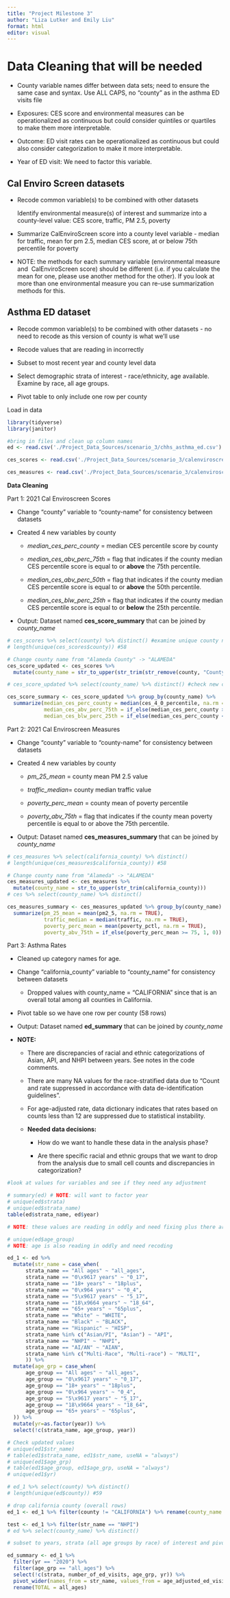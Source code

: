 ```yaml
---
title: "Project Milestone 3"
author: "Liza Lutker and Emily Liu"
format: html
editor: visual
---
```


# Data Cleaning that will be needed

-   County variable names differ between data sets; need to ensure the same case and syntax. Use ALL CAPS, no "county" as in the asthma ED visits file

-   Exposures: CES score and environmental measures can be operationalized as continuous but could consider quintiles or quartiles to make them more interpretable.

-   Outcome: ED visit rates can be operationalized as continuous but could also consider categorization to make it more interpretable.

-   Year of ED visit: We need to factor this variable.

## Cal Enviro Screen datasets

-   Recode common variable(s) to be combined with other datasets 

    Identify environmental measure(s) of interest and summarize into a county-level value: CES score, traffic, PM 2.5, poverty

-   Summarize CalEnviroScreen score into a county level variable - median for traffic, mean for pm 2.5, median CES score, at or below 75th percentile for poverty

-   NOTE: the methods for each summary variable (environmental measure and  CalEnviroScreen score) should be different (i.e. if you calculate the mean for one, please use another method for the other). If you look at more than one environmental measure you can re-use summarization methods for this. 

## Asthma ED dataset

-   Recode common variable(s) to be combined with other datasets - no need to recode as this version of county is what we'll use

-   Recode values that are reading in incorrectly

-   Subset to most recent year and county level data

-   Select demographic strata of interest - race/ethnicity, age available. Examine by race, all age groups.

-   Pivot table to only include one row per county

Load in data

```r
library(tidyverse)
library(janitor)

#bring in files and clean up column names
ed <- read.csv('./Project_Data_Sources/scenario_3/chhs_asthma_ed.csv') %>% clean_names()

ces_scores <- read.csv('./Project_Data_Sources/scenario_3/calenviroscreen_scores_demog_2021.csv') %>% clean_names()

ces_measures <- read.csv('./Project_Data_Sources/scenario_3/calenviroscreen_measures_2021.csv') %>% clean_names()
```

**Data Cleaning**

Part 1: 2021 Cal Enviroscreen Scores

-   Change "county" variable to "county-name" for consistency between datasets

-   Created 4 new variables by county

    -   *median_ces_perc_county* = median CES percentile score by county

    -   *median_ces_abv_perc_75th* = flag that indicates if the county median CES percentile score is equal to or **above** the 75th percentile.

    -   *median_ces_abv_perc_50th* = flag that indicates if the county median CES percentile score is equal to or **above** the 50th percentile.

    -   *median_ces_blw_perc_25th* = flag that indicates if the county median CES percentile score is equal to or **below** the 25th percentile.

-   Output: Dataset named **ces_score_summary** that can be joined by *county_name*

```r

# ces_scores %>% select(county) %>% distinct() #examine unique county names
# length(unique(ces_scores$county)) #58

# Change county name from "Alameda County" -> "ALAMEDA"
ces_score_updated <- ces_scores %>% 
  mutate(county_name = str_to_upper(str_trim(str_remove(county, "County"))))

# ces_score_updated %>% select(county_name) %>% distinct() #check new county name

ces_score_summary <- ces_score_updated %>% group_by(county_name) %>%
  summarize(median_ces_perc_county = median(ces_4_0_percentile, na.rm = T),
            median_ces_abv_perc_75th = if_else(median_ces_perc_county >= 75, 1, 0),                 median_ces_abv_perc_50th = if_else(median_ces_perc_county >= 50, 1, 0),
            median_ces_blw_perc_25th = if_else(median_ces_perc_county <= 25, 1, 0))


```

Part 2: 2021 Cal Enviroscreen Measures

-   Change "county" variable to "county-name" for consistency between datasets

-   Created 4 new variables by county

    -   *pm_25_mean* = county mean PM 2.5 value

    -   *traffic_median*= county median traffic value

    -   *poverty_perc_mean* = county mean of poverty percentile

    -   *poverty_abv_75th* = flag that indicates if the county mean poverty percentile is equal to or above the 75th percentile.

-   Output: Dataset named **ces_measures_summary** that can be joined by *county_name*

```r
# ces_measures %>% select(california_county) %>% distinct()
# length(unique(ces_measures$california_county)) #58

# Change county name from "Alameda" -> "ALAMEDA"
ces_measures_updated <- ces_measures %>% 
  mutate(county_name = str_to_upper(str_trim(california_county)))
# ces %>% select(county_name) %>% distinct()

ces_measures_summary <- ces_measures_updated %>% group_by(county_name) %>%
  summarize(pm_25_mean = mean(pm2_5, na.rm = TRUE),
            traffic_median = median(traffic, na.rm = TRUE), 
            poverty_perc_mean = mean(poverty_pctl, na.rm = TRUE), 
            poverty_abv_75th = if_else(poverty_perc_mean >= 75, 1, 0))
```

Part 3: Asthma Rates

-   Cleaned up category names for age.

-   Change "california_county" variable to "county_name" for consistency between datasets

    -   Dropped values with county_name = "CALIFORNIA" since that is an overall total among all counties in California.

-   Pivot table so we have one row per county (58 rows)

-   Output: Dataset named **ed_summary** that can be joined by *county_name*

-   **NOTE:**

    -   There are discrepancies of racial and ethnic categorizations of Asian, API, and NHPI between years. See notes in the code comments.

    -   There are many NA values for the race-stratified data due to "Count and rate suppressed in accordance with data de-identification guidelines".

    -   For age-adjusted rate, data dictionary indicates that rates based on counts less than 12 are suppressed due to statistical instability.

    -   **Needed data decisions:**

        -   How do we want to handle these data in the analysis phase?

        -   Are there specific racial and ethnic groups that we want to drop from the analysis due to small cell counts and discrepancies in categorization?

```r

#look at values for variables and see if they need any adjustment

# summary(ed) # NOTE: will want to factor year
# unique(ed$strata)
# unique(ed$strata_name)
table(ed$strata_name, ed$year)

# NOTE: these values are reading in oddly and need fixing plus there are different ways racial groups are ID'ed across years (Asian only used in 2019, otherwise use Asian/PI; Multi-race used in 2020 but otherwise use Multi-Race. Not sure what to do about the fact that Asian/PI and NHPI seem to be used concurrently in 2019 and 2020 - leave as is) 

# unique(ed$age_group)
# NOTE: age is also reading in oddly and need recoding

ed_1 <- ed %>% 
  mutate(str_name = case_when(
      strata_name == "All ages" ~ "all_ages",
      strata_name == "0\x9617 years" ~ "0_17",
      strata_name == "18+ years" ~ "18plus",      
      strata_name == "0\x964 years" ~ "0_4",
      strata_name == "5\x9617 years" ~ "5_17",
      strata_name == "18\x9664 years" ~ "18_64",
      strata_name == "65+ years" ~ "65plus",
      strata_name == "White" ~ "WHITE",
      strata_name == "Black" ~ "BLACK",
      strata_name == "Hispanic" ~ "HISP",
      strata_name %in% c("Asian/PI", "Asian") ~ "API",
      strata_name == "NHPI" ~ "NHPI",
      strata_name == "AI/AN" ~ "AIAN",
      strata_name %in% c("Multi-Race", "Multi-race") ~ "MULTI",
      )) %>% 
  mutate(age_grp = case_when(
      age_group == "All ages" ~ "all_ages",
      age_group == "0\x9617 years" ~ "0_17",
      age_group == "18+ years" ~ "18plus",      
      age_group == "0\x964 years" ~ "0_4",
      age_group == "5\x9617 years" ~ "5_17",
      age_group == "18\x9664 years" ~ "18_64",
      age_group == "65+ years" ~ "65plus",
  )) %>% 
  mutate(yr=as.factor(year)) %>% 
  select(!c(strata_name, age_group, year))

# Check updated values
# unique(ed1$str_name)
# table(ed1$strata_name, ed1$str_name, useNA = "always")
# unique(ed1$age_grp)
# table(ed1$age_group, ed1$age_grp, useNA = "always")
# unique(ed1$yr)

# ed_1 %>% select(county) %>% distinct()
# length(unique(ed$county)) #59

# drop california county (overall rows)
ed_1 <- ed_1 %>% filter(county != "CALIFORNIA") %>% rename(county_name = county)

test <- ed_1 %>% filter(str_name == "NHPI")
# ed %>% select(county_name) %>% distinct()

# subset to years, strata (all age groups by race) of interest and pivot to have one row per county (since examining all ages combined, use age-adjusted values)

ed_summary <- ed_1 %>% 
  filter(yr == "2020") %>% 
  filter(age_grp == "all_ages") %>% 
  select(!c(strata, number_of_ed_visits, age_grp, yr)) %>% 
  pivot_wider(names_from = str_name, values_from = age_adjusted_ed_visit_rate) %>% 
  rename(TOTAL = all_ages) 
```
